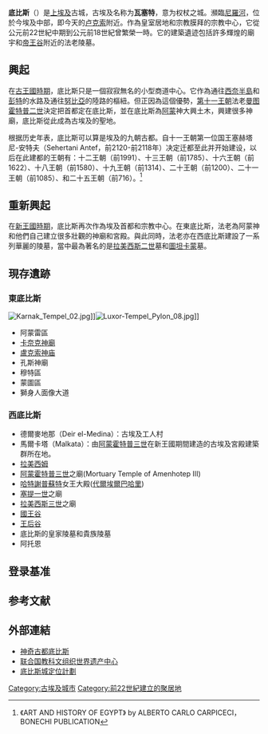 {{about|位於[[埃及|埃及]]的城市|底比斯的其他意思|底比斯}}
{{NoteTA
|G1=地名
|1=zh-cn:卢克索; zh-tw:盧克索; zh-hk:樂蜀;zh-sg:乐蜀;
}}
{{世界遺産概要表
|site_img = File:Luxor_Temple_of_Hatshepsut_A.jpg
|site_img_capt = [[哈特謝普蘇特|哈特謝普蘇特]]女王神殿
|site_img_width =350px
|zh_name = 底比斯古城及其墓地
|en_name = Ancient Thebes with its Necropolis
|fr_name = Thèbes antique et sa nécropole
|country ={{EGY}}
|Region =阿拉伯国家
|criterion_c = (1),(3),(6)
|rg_year = 1979年
|ex_rg_year = 
|remarks = 
|ID = 87
|map_img = 
|map_img_width = 
}}
'''底比斯'''（{{Lang-el|Θῆβαι}}）是[[上埃及|上埃及]]古城，古埃及名称为'''瓦塞特'''，意为权杖之城。瀕臨[[尼羅河|尼羅河]]，位於今埃及中部，即今天的[[卢克索|卢克索]]附近。作為皇室居地和宗教膜拜的宗教中心，它從公元前22世紀中期到公元前18世紀曾繁榮一時。它的建築遺迹包括許多輝煌的廟宇和[[帝王谷|帝王谷]]附近的法老陵墓。

== 興起 ==
在[[古王國時期|古王國時期]]，底比斯只是一個寂寂無名的小型商道中心。它作為通往[[西奈半島|西奈半島]]和[[彭特|彭特]]的水路及通往[[努比亞|努比亞]]的陸路的樞紐。但正因為這個優勢，[[第十一王朝|第十一王朝]]法老[[曼图霍特普二世|曼图霍特普二世]]決定把首都定在底比斯，並在底比斯為[[阿蒙|阿蒙]]神大興土木，興建很多神廟，底比斯從此成為古埃及的聖地。

根据历史年表，底比斯可以算是埃及的九朝古都。自十一王朝第一位国王塞赫塔尼-安特夫（Sehertani Antef，前2120-前2118年）决定迁都至此并开始建设，以后在此建都的王朝有：十二王朝（前1991）、十三王朝（前1785）、十六王朝（前1622）、十八王朝（前1580）、十九王朝（前1314）、二十王朝（前1200）、二十一王朝（前1085）、和二十五王朝（前716）。<ref>《ART AND HISTORY OF EGYPT》 by ALBERTO CARLO CARPICECI，BONECHI PUBLICATION</ref>

== 重新興起 ==
在[[新王國時期|新王國時期]]，底比斯再次作為埃及首都和宗教中心。在東底比斯，法老為阿蒙神和他們自己建立很多壯觀的神廟和宮殿。與此同時，法老亦在西底比斯建設了一系列華麗的陵墓，當中最為著名的是[[拉美西斯二世|拉美西斯二世]]墓和[[圖坦卡蒙|圖坦卡蒙]]墓。

==現存遺跡==
===東底比斯===
[[File:Karnak_Tempel_02.jpg|thumb]]]][[File:Luxor-Tempel_Pylon_08.jpg|thumb]]]]
*阿蒙雷區
*[[卡奈克神廟|卡奈克神廟]]
*[[盧克索神庙|盧克索神庙]]
*孔斯神廟
*穆特區
*蒙圖區
*獅身人面像大道
===西底比斯===
*德爾麥地那（Deir el-Medina）：古埃及工人村
*馬爾卡塔（Malkata）：由[[阿蒙霍特普三世|阿蒙霍特普三世]]在新王國期間建造的古埃及宮殿建築群所在地。
*[[拉美西姆|拉美西姆]]
*[[阿蒙霍特普三世|阿蒙霍特普三世]]之廟(Mortuary Temple of Amenhotep III)
*[[哈特謝普蘇特|哈特謝普蘇特]]女王大殿([[代爾埃爾巴哈里|代爾埃爾巴哈里]])
*[[塞提一世|塞提一世]]之廟
*[[拉美西斯三世|拉美西斯三世]]之廟
*[[国王谷|國王谷]]
*[[王后谷|王后谷]]
*底比斯的皇家陵墓和貴族陵墓
*阿托恩
== 登录基准 ==
{{世界遗产基准|1|3|6}}

== 参考文献 ==
{{reflist}}

== 外部連結 ==
{{commons category|Thebes|底比斯}}
{{commons category|Theban Necropolis|底比斯墓地}}
* [https://web.archive.org/web/20090401203651/http://www.lusin.cn/book/world5000a/07.htm 神奇古都底比斯]
* [http://whc.unesco.org/en/list/87/ 联合国教科文组织世界遗产中心] {{Wayback|url=http://whc.unesco.org/en/list/87/ |date=20110514051534 }}
* [https://web.archive.org/web/20061205053032/http://www.thebanmappingproject.com/ 底比斯城定位計劃]{{en}}

{{埃及世界遗产}}
{{DEFAULTSORT: Thebes}}
[[Category:古埃及城市|Category:古埃及城市]]
[[Category:前22世紀建立的聚居地|Category:前22世紀建立的聚居地]]